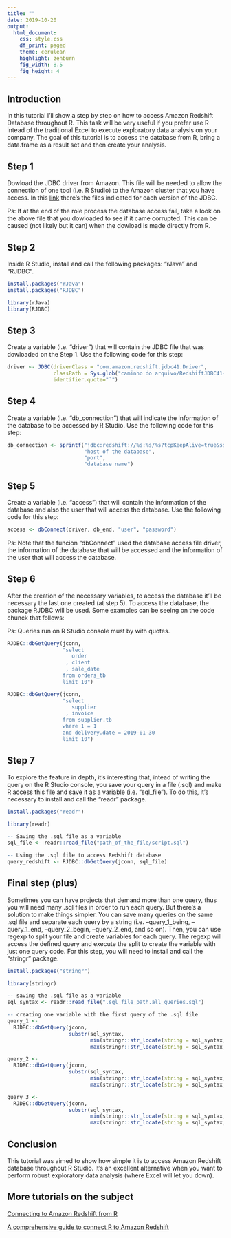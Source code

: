 ```yaml
---
title: ""
date: 2019-10-20
output:
  html_document:
    css: style.css
    df_print: paged
    theme: cerulean
    highlight: zenburn
    fig_width: 8.5
    fig_height: 4
---
```


## **Introduction**

In this tutorial I'll show a step by step on how to access Amazon Redshift Database throughout R. This task will be very useful if you prefer use R intead of the traditional Excel to execute exploratory data analysis on your company. The goal of this tutorial is to access the database from R, bring a data.frame as a result set and then create your analysis.

## **Step 1**

Dowload the JDBC driver from Amazon. This file will be needed to allow the connection of one tool (i.e. R Studio) to the Amazon cluster that you have access. In this [link](https://docs.aws.amazon.com/pt_br/redshift/latest/mgmt/configure-jdbc-connection.html#obtain-jdbc-url) there's the files indicated for each version of the JDBC.

Ps: If at the end of the role process the database access fail, take a look on the above file that you dowloaded to see if it came corrupted. This can be caused (not likely but it can) when the dowload is made directly from R.

## **Step 2**

Inside R Studio, install and call the following packages: "rJava" and "RJDBC".

```r
install.packages("rJava")
install.packages("RJDBC")

library(rJava)
library(RJDBC)
```

## **Step 3**

Create a variable (i.e. "driver") that will contain the JDBC file that was dowloaded on the Step 1. Use the following code for this step:

```r
driver <- JDBC(driverClass = "com.amazon.redshift.jdbc41.Driver", 
               classPath = Sys.glob("caminho do arquivo/RedshiftJDBC41-1.1.9.1009.jar"), 
               identifier.quote="`")
```

## **Step 4**

Create a variable (i.e. "db_connection") that will indicate the information of the database to be accessed by R Studio. Use the following code for this step:

```r
db_connection <- sprintf("jdbc:redshift://%s:%s/%s?tcpKeepAlive=true&ssl=true&sslfactory=com.amazon.redshift.ssl.NonValidatingFactory", 
                         "host of the database", 
                         "port", 
                         "database name")
```

## **Step 5**

Create a variable (i.e. "access") that will contain the information of the database and also the user that will access the database. Use the following code for this step:

```r
access <- dbConnect(driver, db_end, "user", "password")
```

Ps: Note that the funcion "dbConnect" used the database access file driver, the information of the database that will be accessed and the information of the user that will access the database.

## **Step 6**

After the creation of the necessary variables, to access the database it'll be necessary the last one created (at step 5). To access the database, the package RJDBC will be used. Some examples can be seeing on the code chunck that follows:

Ps: Queries run on R Studio console must by with quotes.

```r
RJDBC::dbGetQuery(jconn,
                  "select 
                     order
                   , client
                   , sale_date 
                  from orders_tb 
                  limit 10")

RJDBC::dbGetQuery(jconn,
                  "select 
                     supplier
                   , invoice 
                  from supplier.tb 
                  where 1 = 1 
                  and delivery.date = 2019-01-30 
                  limit 10")
```

## **Step 7**

To explore the feature in depth, it's interesting that, intead of writing the query on the R Studio console, you save your query in a file (.sql) and make R access this file and save it as a variable (i.e. "sql_file"). To do this, it's necessary to install and call the "readr" package.

```r
install.packages("readr")

library(readr)

-- Saving the .sql file as a variable
sql_file <- readr::read_file("path_of_the_file/script.sql")

-- Using the .sql file to access Redshift database
query_redshift <- RJDBC::dbGetQuery(jconn, sql_file)
```

## **Final step (plus)**

Sometimes you can have projects that demand more than one query, thus you will need many .sql files in order to run each query. But there's a solution to make things simpler. You can save many queries on the same .sql file and separate each query by a string (i.e. --query_1_being, --query_1_end, --query_2_begin, --query_2_end, and so on). Then, you can use regexp to split your file and create variables for each query. The regexp will access the defined query and execute the split to create the variable with just one query code. For this step, you will need to install and call the "stringr" package.

```r
install.packages("stringr")

library(stringr)

-- saving the .sql file as a variable
sql_syntax <- readr::read_file(".sql_file_path.all_queries.sql")

-- creating one variable with the first query of the .sql file
query_1 <- 
  RJDBC::dbGetQuery(jconn, 
                    substr(sql_syntax, 
                           min(stringr::str_locate(string = sql_syntax, '-- query.1.begin')), 
                           max(stringr::str_locate(string = sql_syntax, '-- query.1.end'))))

query_2 <- 
  RJDBC::dbGetQuery(jconn, 
                    substr(sql_syntax, 
                           min(stringr::str_locate(string = sql_syntax, '-- query.2.begin')), 
                           max(stringr::str_locate(string = sql_syntax, '-- query.2.end'))))

query_3 <- 
  RJDBC::dbGetQuery(jconn, 
                    substr(sql_syntax, 
                           min(stringr::str_locate(string = sql_syntax, '-- query.3.begin')),
                           max(stringr::str_locate(string = sql_syntax, '-- query.3.end'))))
```

## **Conclusion**

This tutorial was aimed to show how simple it is to access Amazon Redshift database throughout R Studio. It's an excellent alternative when you want to perform robust exploratory data analysis (where Excel will let you down).

## **More tutorials on the subject**

[Connecting to Amazon Redshift from R](https://www.progress.com/tutorials/jdbc/connecting-to-amazon-redshift-from-r-via-jdbc-driver)

[A comprehensive guide to connect R to Amazon Redshift](https://www.r-bloggers.com/a-comprehensive-guide-to-connect-r-to-amazon-redshift/)
